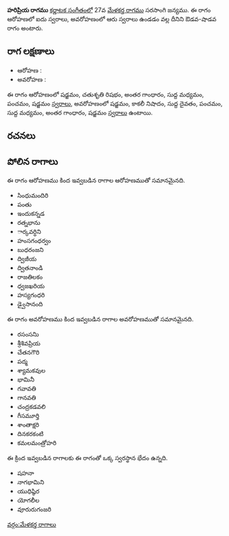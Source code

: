 {{Infobox ragam
	| name          	= హరిప్రియ
	| synonym	    	= 
	| mela          	= 
	| chakra        	= 
	| janaka        	= 
	| type          	= ఔడవ-శాడవ
	| arohanam      	= {{svaraC|S|R2|G3|M1|P|S'}} 
	| avarohanam    	= {{svaraC|S'|N3|D1|P|M1|G3|S}}
	| jeeva         	=
	| chhaya        	=
	| nyasa         	=
	| vishesha      	= 
	| equivalent  		= 
}}
{{కర్ణాటక సంగీత రాగాలు}}
'''హరిప్రియ రాగము''' [[కర్ణాటక సంగీతం]]లో 27వ [[మేళకర్త రాగము]] సరసాంగి జన్యము.  ఈ రాగం ఆరోహణలో ఐదు స్వరాలు, అవరోహణంలో ఆరు స్వరాలు ఉండడం వల్ల దీనిని ఔడవ-షాడవ రాగం అంటారు.


==రాగ లక్షణాలు==


* ఆరోహణ : {{svaraC|S|R2|G3|M1|P|S'}} 
* అవరోహణ : {{svaraC|S'|N3|D1|P|M1|G3|S}}

ఈ రాగం ఆరోహణంలో షడ్జమం, చతుశృతి రిషభం, అంతర గాంధారం, సుద్ద మధ్యమం, పంచమం, షడ్జమం [[స్వరాలు]], అవరోహణంలో షడ్జమం, కాకలీ నిషాదం, సుద్ద దైవతం, పంచమం, సుద్ద మధ్యమం, అంతర గాంధారం, షడ్జమం [[స్వరాలు]] ఉంటాయి.

==రచనలు==



==పోలిన రాగాలు==
ఈ రాగం ఆరోహణము కింద ఇవ్వబడిన రాగాల ఆరోహణముతో సమానమైనది.
* సింధుమందిరి
* పంతు
* ఇందుకన్నడ
* రత్నభాను
* ార్కవర్ధిని
* హంసగంధర్వం
* బుధరంజని
* ద్విజీయ
* ద్వితనాండి
* రాజతిలకం
* ధ్వజఖరియ
* హస్యగంధరి
* డ్వైసానంది

ఈ రాగం అవరోహణము కింద ఇవ్వబడిన రాగాల అవరోహణముతో సమానమైనది.
* రసంసనిు
* శ్రీశివప్రియ
* చేతనగౌరి
* పద్మ
* శ్యామకవుల
* భామినీ
* గవావతి
* గానవతి
* చంద్రకడవలి
* గీసమూర్తి
* శాంతాక్షరి
* దినకరకంటి
* కమలమంత్రోహరి

ఈ క్రింద ఇవ్వబడిన రాగాలకు ఈ రాగంతో ఒక్క స్వరస్థాన భేదం ఉన్నది.
* షహనా
* నాగభామిని
* యుధిష్ఠిర
* యోగలీల
* వూరురుగంజరి



[[వర్గం:మేళకర్త రాగాలు]]